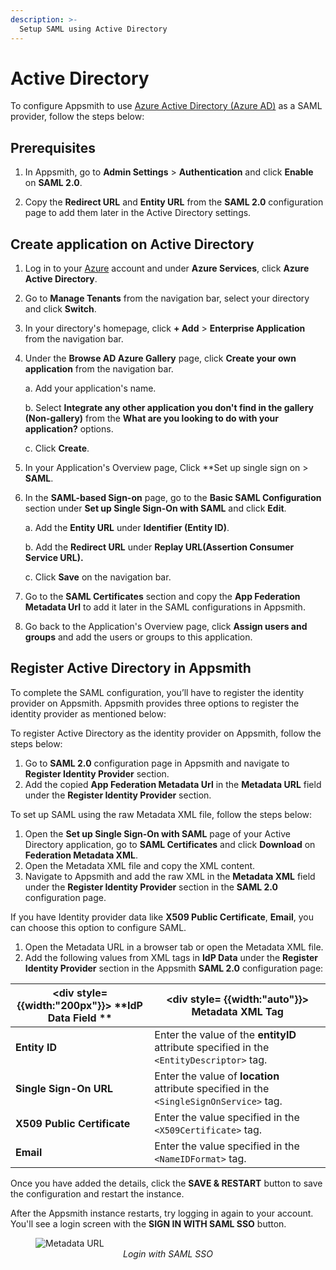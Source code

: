 ```yaml
---
description: >-
  Setup SAML using Active Directory
---
```


# Active Directory

To configure Appsmith to use [Azure Active Directory (Azure AD)](https://portal.azure.com/#allservices) as a SAML provider, follow the steps below:

## Prerequisites

1. In Appsmith, go to **Admin Settings** > **Authentication** and click **Enable** on  **SAML 2.0**.

2. Copy the **Redirect URL** and **Entity URL** from the **SAML 2.0** configuration page to add them later in the Active Directory settings. 

## Create application on Active Directory

1. Log in to your [Azure](https://portal.azure.com/#allservices) account and under **Azure Services**, click **Azure Active Directory**.
2. Go to **Manage Tenants** from the navigation bar, select your directory and click **Switch**.
3. In your directory's homepage, click **+ Add** > **Enterprise Application** from the navigation bar. 
4. Under the **Browse AD Azure Gallery** page, click **Create your own application** from the navigation bar.

   a. Add your application's name.

   b. Select **Integrate any other application you don't find in the gallery (Non-gallery)** from the **What are you looking to do with your application?** options.

   c. Click **Create**.

5. In your Application's Overview page, Click **Set up single sign on > **SAML**.
6. In the **SAML-based Sign-on** page, go to the **Basic SAML Configuration** section under **Set up Single Sign-On with SAML** and click **Edit**. 

    a. Add the **Entity URL** under **Identifier (Entity ID)**.

    b. Add the **Redirect URL** under **Replay URL(Assertion Consumer Service URL).**

    c. Click **Save** on the navigation bar.

7. Go to the **SAML Certificates** section and copy the **App Federation Metadata Url** to add it later in the SAML configurations in Appsmith.
8. Go back to the Application's Overview page, click **Assign users and groups** and add the users or groups to this application.

## Register Active Directory in Appsmith

To complete the SAML configuration, you’ll have to register the identity provider on Appsmith. Appsmith provides three options to register the identity provider as mentioned below:

<Tabs queryString="active_directory-saml">
<TabItem label="Metadata URL (recommended)" value="active_directory-metadataurl">

To register Active Directory as the identity provider on Appsmith, follow the steps below:
1. Go to **SAML 2.0** configuration page in Appsmith and navigate to **Register Identity Provider** section.
2. Add the copied **App Federation Metadata Url** in the **Metadata URL** field under the **Register Identity Provider** section.

</TabItem>

<TabItem label="Metadata XML" value="active_directory-metdataxml">

To set up SAML using the raw Metadata XML file, follow the steps below:
1. Open the **Set up Single Sign-On with SAML** page of your Active Directory application, go to **SAML Certificates** and click **Download** on **Federation Metadata XML**.
2. Open the Metadata XML file and copy the XML content.
3. Navigate to Appsmith and add the raw XML in the **Metadata XML** field under the **Register Identity Provider** section in the **SAML 2.0** configuration page.

</TabItem>
<TabItem label="IdP Data" value="active_directory-idpdata">

If you have Identity provider data like **X509 Public Certificate**, **Email**, you can choose this option to configure SAML.

1. Open the Metadata URL in a browser tab or open the Metadata XML file.
2. Add the following values from XML tags in **IdP Data** under the **Register Identity Provider** section in the Appsmith **SAML 2.0** configuration page: 

| <div style= {{width:"200px"}}> **IdP Data Field ** </div>  | <div style= {{width:"auto"}}> **Metadata XML Tag**  </div>                                                                      |
| ------------------- | ------------------------------------------------------------------------------------------ |
| **Entity ID**               | Enter the value of the **entityID** attribute specified in the `<EntityDescriptor>` tag.                 |
| **Single Sign-On URL**      | Enter the value of **location** attribute specified in the `<SingleSignOnService>` tag. |
| **X509 Public Certificate** | Enter the value specified in the `<X509Certificate>` tag. |
| **Email**                   | Enter the value specified in the `<NameIDFormat>` tag. |


</TabItem>
</Tabs>

Once you have added the details, click the **SAVE & RESTART** button to save the configuration and restart the instance. 

After the Appsmith instance restarts, try logging in again to your account. You'll see a login screen with the **SIGN IN WITH SAML SSO** button.

<figure>
  <img src="/img/Appsmith-Login-Screen-Shows-SAML.png" style= {{width:"400px", height:"auto"}} alt="Metadata URL"/>
  <figcaption align = "center"><i>Login with SAML SSO </i></figcaption>
</figure>